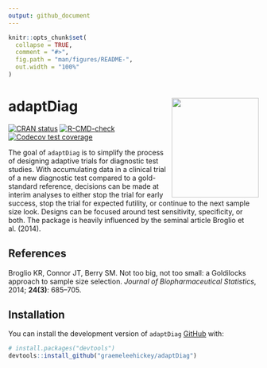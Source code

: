 ```yaml
---
output: github_document
---
```


<!-- README.md is generated from README.Rmd. Please edit that file -->

```r
knitr::opts_chunk$set(
  collapse = TRUE,
  comment = "#>",
  fig.path = "man/figures/README-",
  out.width = "100%"
)
```

# adaptDiag <img src="man/figures/hex.png" width = "175" height = "200" align="right" />

<!-- badges: start -->
[![CRAN status](https://www.r-pkg.org/badges/version/adaptDiag)](https://CRAN.R-project.org/package=adaptDiag)
[![R-CMD-check](https://github.com/graemeleehickey/adaptDiag/workflows/R-CMD-check/badge.svg)](https://github.com/graemeleehickey/adaptDiag/actions)
[![Codecov test coverage](https://codecov.io/gh/graemeleehickey/adaptDiag/branch/main/graph/badge.svg)](https://codecov.io/gh/graemeleehickey/adaptDiag?branch=main)
<!-- badges: end -->

The goal of `adaptDiag` is to simplify the process of designing adaptive trials
for diagnostic test studies. With accumulating data in a clinical trial of a new
diagnostic test compared to a gold-standard reference, decisions can be made at
interim analyses to either stop the trial for early success, stop the trial for
expected futility, or continue to the next sample size look. Designs can be
focused around test sensitivity, specificity, or both. The package is heavily
influenced by the seminal article Broglio et al. (2014).

## References

Broglio KR, Connor JT, Berry SM. Not too big, not too small: a Goldilocks
approach to sample size selection. *Journal of Biopharmaceutical Statistics*,
2014; **24(3)**: 685–705.

## Installation

You can install the development version of `adaptDiag`
[GitHub](https://github.com/) with:

```r
# install.packages("devtools")
devtools::install_github("graemeleehickey/adaptDiag")
```
